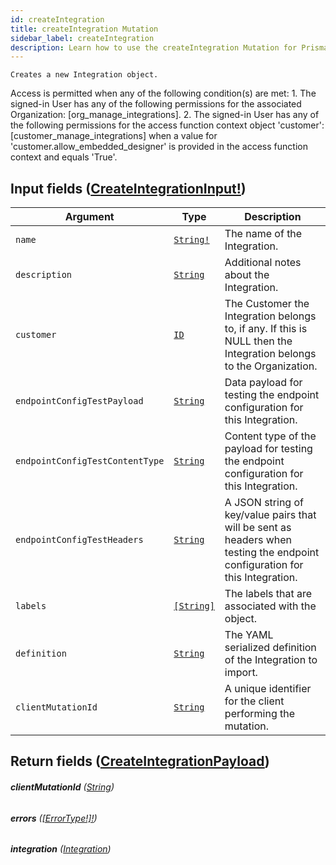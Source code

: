 ```yaml
---
id: createIntegration
title: createIntegration Mutation
sidebar_label: createIntegration
description: Learn how to use the createIntegration Mutation for Prismatic's API.
---
```


    Creates a new Integration object.

Access is permitted when any of the following condition(s) are met: 1. The signed-in User has any of the following permissions for the associated Organization: [org_manage_integrations]. 2. The signed-in User has any of the following permissions for the access function context object 'customer': [customer_manage_integrations] when a value for 'customer.allow_embedded_designer' is provided in the access function context and equals 'True'.

## Input fields ([CreateIntegrationInput!](api/schema/input_object/CreateIntegrationInput.mdx))

| Argument                        | Type                                       | Description                                                                                                                 |
| ------------------------------- | ------------------------------------------ | --------------------------------------------------------------------------------------------------------------------------- |
| `name`                          | [`String!`](api/schema/scalar/String.mdx)  | The name of the Integration.                                                                                                |
| `description`                   | [`String`](api/schema/scalar/String.mdx)   | Additional notes about the Integration.                                                                                     |
| `customer`                      | [`ID`](api/schema/scalar/ID.mdx)           | The Customer the Integration belongs to, if any. If this is NULL then the Integration belongs to the Organization.          |
| `endpointConfigTestPayload`     | [`String`](api/schema/scalar/String.mdx)   | Data payload for testing the endpoint configuration for this Integration.                                                   |
| `endpointConfigTestContentType` | [`String`](api/schema/scalar/String.mdx)   | Content type of the payload for testing the endpoint configuration for this Integration.                                    |
| `endpointConfigTestHeaders`     | [`String`](api/schema/scalar/String.mdx)   | A JSON string of key/value pairs that will be sent as headers when testing the endpoint configuration for this Integration. |
| `labels`                        | [`[String]`](api/schema/scalar/String.mdx) | The labels that are associated with the object.                                                                             |
| `definition`                    | [`String`](api/schema/scalar/String.mdx)   | The YAML serialized definition of the Integration to import.                                                                |
| `clientMutationId`              | [`String`](api/schema/scalar/String.mdx)   | A unique identifier for the client performing the mutation.                                                                 |

## Return fields ([CreateIntegrationPayload](api/schema/object/CreateIntegrationPayload.mdx))

###### <b>clientMutationId</b> ([String](api/schema/scalar/String.mdx))

###### <b>errors</b> ([[ErrorType!]!](api/schema/object/ErrorType.mdx))

###### <b>integration</b> ([Integration](api/schema/object/Integration.mdx))
